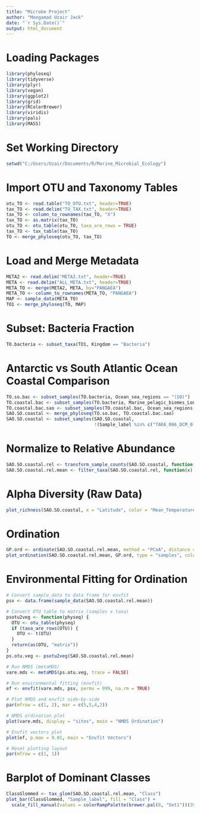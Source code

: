 ```yaml
---
title: "Microbe Project"
author: "Moegamad Uzair Jack"
date: "`r Sys.Date()`"
output: html_document
---
```


# Loading Packages
```r
library(phyloseq)
library(tidyverse)
library(plyr)
library(vegan)
library(ggplot2)
library(grid)
library(RColorBrewer)
library(viridis)
library(pals)
library(MASS)
```

# Set Working Directory
```r
setwd("C:/Users/Uzair/Documents/R/Marine_Microbial_Ecology")
```

# Import OTU and Taxonomy Tables
```r
otu_TO <- read.table("TO_OTU.txt", header=TRUE)
tax_TO <- read.delim("TO_TAX.txt", header=TRUE)
tax_TO <- column_to_rownames(tax_TO, "X")
tax_TO <- as.matrix(tax_TO)
otu_TO <- otu_table(otu_TO, taxa_are_rows = TRUE)
tax_TO <- tax_table(tax_TO)
TO <- merge_phyloseq(otu_TO, tax_TO)
```

# Load and Merge Metadata
```r
META2 <- read.delim("META2.txt", header=TRUE)
META <- read.delim("ALL_META.txt", header=TRUE)
META_TO <- merge(META2, META, by="PANGAEA")
META_TO <- column_to_rownames(META_TO, "PANGAEA")
MAP <- sample_data(META_TO)
TO1 <- merge_phyloseq(TO, MAP)
```

# Subset: Bacteria Fraction
```r
TO.bacteria <- subset_taxa(TO1, Kingdom == "Bacteria")
```

# Antarctic vs South Atlantic Ocean Coastal Comparison
```r
TO.so.bac <- subset_samples(TO.bacteria, Ocean_sea_regions == "(SO)")
TO.coastal.bac <- subset_samples(TO.bacteria, Marine_pelagic_biomes_Longhurst_2007 == "Coastal")
TO.coastal.bac.sao <- subset_samples(TO.coastal.bac, Ocean_sea_regions == "(SAO)")
SAO.SO.coastal <- merge_phyloseq(TO.so.bac, TO.coastal.bac.sao)
SAO.SO.coastal <- subset_samples(SAO.SO.coastal, 
                                 !(Sample_label %in% c("TARA_066_DCM_0.22-3", "TARA_066_SRF_0.22-3", "TARA_067_SRF_0.22-3")))
```

# Normalize to Relative Abundance
```r
SAO.SO.coastal.rel <- transform_sample_counts(SAO.SO.coastal, function(x) x / sum(x))
SAO.SO.coastal.rel.mean <- filter_taxa(SAO.SO.coastal.rel, function(x) mean(x) > 0, TRUE)
```

# Alpha Diversity (Raw Data)
```r
plot_richness(SAO.SO.coastal, x = "Latitude", color = "Mean_Temperature_degC", measures = c("Shannon", "Chao1"))
```

# Ordination
```r
GP.ord <- ordinate(SAO.SO.coastal.rel.mean, method = "PCoA", distance = "bray")
plot_ordination(SAO.SO.coastal.rel.mean, GP.ord, type = "samples", color = "Mean_Temperature_degC")
```

# Environmental Fitting for Ordination
```r
# Convert sample_data to data frame for envfit
psv <- data.frame(sample_data(SAO.SO.coastal.rel.mean))

# Convert OTU table to matrix (samples x taxa)
psotu2veg <- function(physeq) {
  OTU <- otu_table(physeq)
  if (taxa_are_rows(OTU)) {
    OTU <- t(OTU)
  }
  return(as(OTU, "matrix"))
}
ps.otu.veg <- psotu2veg(SAO.SO.coastal.rel.mean)

# Run NMDS (metaMDS)
vare.mds <- metaMDS(ps.otu.veg, trace = FALSE)

# Run environmental fitting (envfit)
ef <- envfit(vare.mds, psv, permu = 999, na.rm = TRUE)

# Plot NMDS and envfit side-by-side
par(mfrow = c(1, 2), mar = c(5,5,4,2))

# NMDS ordination plot
plot(vare.mds, display = "sites", main = "NMDS Ordination")

# Envfit vectors plot
plot(ef, p.max = 0.01, main = "Envfit Vectors")

# Reset plotting layout
par(mfrow = c(1, 1))

```






# Barplot of Dominant Classes
```r
ClassGlommed <- tax_glom(SAO.SO.coastal.rel.mean, "Class")
plot_bar(ClassGlommed, "Sample_label", fill = "Class") + 
  scale_fill_manual(values = colorRampPalette(brewer.pal(8, "Set1"))(39))
```
